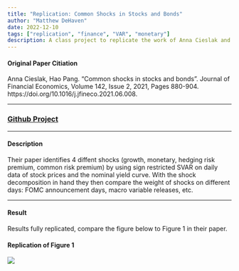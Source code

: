 ```yaml
---
title: "Replication: Common Shocks in Stocks and Bonds"
author: "Matthew DeHaven"
date: 2022-12-10
tags: ["replication", "finance", "VAR", "monetary"]
description: A class project to replicate the work of Anna Cieslak and Hao Pang's 2021 paper, Common Shocks in Stocks and Bonds
---
```


#### Original Paper Citiation

Anna Cieslak, Hao Pang. "Common shocks in stocks and bonds". Journal of Financial Economics, Volume 142, Issue 2, 2021, Pages 880-904. https://doi.org/10.1016/j.jfineco.2021.06.008.

---

### [Github Project](https://github.com/matdehaven/Replicate_CommonShocks)

---

#### Description

Their paper identifies 4 diffent shocks (growth, monetary, hedging risk premium, common risk premium) by using sign restricted SVAR on daily data of stock prices and the nominal yield curve.  With the shock decomposition in hand they then compare the weight of shocks on different days: FOMC announcement days, macro variable releases, etc.

---

#### Result

Results fully replicated, compare the figure below to Figure 1 in their paper.

#### Replication of Figure 1

![](fig1.png)
